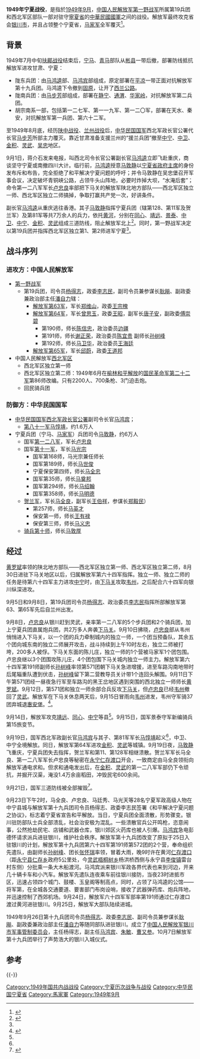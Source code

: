 {{Infobox Military Conflict
|campaign=國共內戰
|image=[[File:PLA_entering_Yinchuan.jpg|250px]]
|caption=解放军进入银川
|conflict=宁夏战役
|partof=[[第二次国共内战|第二次国共内战]]
|date=1949年9月5日－1949年9月24日
|place={{CHN-1928}}[[寧夏省_(中華民國)|寧夏省]][[银川市|银川市]]
|result= [[中國人民解放军|解放軍]]攻占银川市，控制[[宁夏|宁夏]]
|combatant1=[[File:People's_Liberation_Army_Flag_of_the_People's_Republic_of_China.svg|25px]] [[中国人民解放军|中国人民解放军]][[第一野战军|第一野战军]]第19兵团
|combatant2=[[File:Flag_of_the_Republic_of_China_Army.svg|25px]] [[中華民國國軍|中華民國國軍]]宁夏兵团
|commander1=[[File:People's_Liberation_Army_Flag_of_the_People's_Republic_of_China.svg|25px]] [[彭德怀|彭德怀]]<br />
[[File:People's_Liberation_Army_Flag_of_the_People's_Republic_of_China.svg|25px]] [[杨得志|杨得志]]<br />
[[File:People's_Liberation_Army_Flag_of_the_People's_Republic_of_China.svg|25px]] [[李志民|李志民]]|
commander2=[[File:Flag_of_the_Republic_of_China_Army.svg|25px]] [[马敦静|马敦静]]{{投降}}<br />
[[File:Flag_of_the_Republic_of_China_Army.svg|25px]] [[马鸿宾|马鸿宾]]{{投降}}<br />
|strength1=100,000人
|strength2=70,000人
|casualties1=10,000余人
|casualties2=40,000余人
|}}
{{Otheruses|宁夏战役|other=同名或類似名的其它條目描述}}
'''1949年宁夏战役'''，是指於[[1949年9月|1949年9月]]，[[中国人民解放军|中国人民解放军]][[第一野战军|第一野战军]]所属第19兵团和西北军区部队一部对驻守[[寧夏省_(中華民國)|寧夏省]]的[[中華民國國軍|中華民國國軍]]之间的战役。解放军最终攻克省会[[银川市|银川市]]，并且占领整个宁夏省，[[马家军|马家军]]全军覆灭<ref>{{cite news|author=刘树清|title=宁夏战役|url=http://www.jxjyzy.com/yuanjiao/07-08shang/snwh/jsmc/jdzy/0007/content0002.htm|accessdate=2013-04-15|newspaper=国家数字文化网}}{{Dead link|date=2018年6月 |bot=InternetArchiveBot |fix-attempted=no }}</ref>。
== 背景 ==
1949年7月中旬[[扶郿战役|扶郿战役]]结束后，[[宁马|宁马]]、[[青马|青马]]部队从[[彬县|彬县]]一带后撤，部署防线抵抗解放军进攻甘肃、宁夏：
*陇东兵团：由[[马鸿逵|马鸿逵]]部、[[马鸿宾|马鸿宾]]部组成，原定部署在[[平凉|平凉]]一带正面对抗解放军第十九兵团。马鸿逵下令撤到[[固原|固原]]，让开了[[西兰公路|西兰公路]]。
*陇南兵团：由[[马步芳|马步芳]]部组成，部署在[[静宁|静宁]]、[[通渭|通渭]]、[[华家岭|华家岭]]，对抗解放军第二兵团。
*胡宗南系一部，包括第一二七军、第一一九军、第一二〇军，部署在天水、秦安，对抗解放军第一兵团、第六十二军。

至1949年8月底，经历[[陕中战役|陕中战役]]、[[兰州战役|兰州战役]]后，[[中华民国国军|中华民国国军]]西北军政长官公署代长官[[马步芳|马步芳]]所部主力覆灭。靠近甘肃准备支援兰州的“援兰兵团”撤至[[中宁|中宁]]、[[中卫|中卫]]、[[金积|金积]]、[[灵武|灵武]]、[[吴忠|吴忠]]地区。

9月1日，蒋介石发来电报，叫西北司令长官公署副长官[[马鸿逵|马鸿逵]]立即飞赴重庆，商谈坚守宁夏或南撤四川大计。临行前，[[马鸿逵|马鸿逵]]授意[[马敦静|马敦静]]以[[宁夏省政府主席|宁夏省政府主席]]的身份发布斥和布告，完全拒绝了和平解决宁夏问题的呼吁；并令马敦静在吴忠堡召开军事会议，决定破坏青铜峡公路，占领牛头山阵地，必要时炸掉大坝，“水淹后套”；命令第一二八军军长[[卢忠良|卢忠良]]率部把下马关的解放军陕北地方部队——西北军区独立一师、西北军区独立二师搞掉，争取打赢共产党一次，好讲条件。

副长官[[马鸿逵|马鸿逵]]从重庆逃往香港。其子[[马敦静|马敦静]]指挥宁夏兵团（辖第128、第11军及贺兰军）及第81军等共7万余人的兵力，依托[[黄河|黄河]]，分别在[[同心|同心]]、[[靖远|靖远]]、[[景泰|景泰]]、[[中卫|中卫]]、[[中宁|中宁]]、[[金积|金积]]、[[灵武|灵武]]组成三道防线，阻止解放军北上<ref name="自动生成1">{{cite book|author=钟仁, 林峰, 张高陵|title=《第一野战军》|year=1996年|location=国防大学出版社|isbn=9787562607571|pages=280页}}</ref>。同时，第一野战军决定以第19兵团并指挥西北军区独立第1、第2师进军宁夏<ref name="a" />。

== 战斗序列 ==
===进攻方：中国人民解放军===
*[[第一野战军|第一野战军]]
**第19兵团，司令员[[杨得志|杨得志]]，政委[[李志民|李志民]]，副司令员兼参谋长[[耿飚|耿飚]]、副政委兼政治部主任[[潘自力|潘自力]]辖：
*** [[中国人民解放军第六十三军|解放军第63军]]，军长[[郑维山|郑维山]]，政委[[王宗槐|王宗槐]]
*** [[中国人民解放军第64集团军|解放军第64军]]，军长[[曾思玉|曾思玉]]，政委[[王昭|王昭]]，副军长[[唐子安|唐子安]]，副政委[[傅崇碧|傅崇碧]]
**** 第190师，师长[[陈信忠|陈信忠]]，政治委员[[边疆_(人物)|边疆]]
**** 第191师，师长[[谢正荣|谢正荣]]，政治委员[[陈宜贵|陈宜贵]] 副师长[[孙树峰|孙树峰]]
**** 第192师，师长[[马卫华|马卫华]]，政治委员[[王海廷|王海廷]]
*** [[中国人民解放军第65集团军|解放军第65军]]，军长[[邱蔚|邱蔚]]，政委[[王道邦|王道邦]]
* 中国人民解放军[[西北军区|西北军区]]
** 西北军区独立第一师
** 西北军区独立第二师：1949年6月在[[榆林和平解放|榆林和平解放]]的[[国民革命军第二十二军|国民革命军第二十二军]]第86师改编。只有2200人、700条枪、3门迫击炮。
** 回民骑兵团

=== 防御方：中华民国国军 ===
* [[中华民国国军|中华民国国军]][[西北军政长官公署|西北军政长官公署]]副司令长官[[马鸿宾|马鸿宾]]；
**[[国民革命军第八十一军|第八十一军]][[马惇靖|马惇靖]]，约1.6万人
*宁夏兵团（宁马、[[马家军|马家军]]）兵团司令[[马敦静|马敦静]]，约6万人
** 国军[[国民革命军第一二八军|第一二八军]]，军长[[卢忠良|卢忠良]]
** 国军[[国民革命军第十一军|第十一军]]，军长[[马光宗|马光宗]]
***国军第168师，马光宗兼任师长
***国军第189师，师长[[马世俊|马世俊]]
***宁夏保安第四师，师长[[马全忠|马全忠]]
***国军第35师，师长[[马奠邦|马奠邦]]
***国军第294师，师长[[马绍翰|马绍翰]]
***国军第358师，师长[[马明德|马明德]]
** [[贺兰军|贺兰军]]，军长[[马全良|马全良]]，副军长[[王伯祥（陆军少将）|王伯祥]]，参谋长[[郑毅民|郑毅民]]）
***第257师，师长[[马英才|马英才]]
***保安第一师，师长[[王有禄|王有禄]]
***保安第三师，师长[[马义忠|马义忠]]
**[[国民革命军骑兵|骑兵第十师]]，师长[[马敦厚|马敦厚]]

== 经过 ==
[[黄罗斌|黄罗斌]]率领的陕北地方部队——西北军区独立第一师、西北军区独立第二师，8月30日进驻下马关地区以后，归属解放军第六十四军指挥。独立一师、独立二师的任务是待第六十四军主力进攻[[中宁县|中宁]]时，由[[下马关镇|下马关]]攻取[[韦州镇|韦州]]，之后配合六十四军向银川纵深进攻。

9月5日和9月8日，第19兵团司令员[[杨得志|杨得志]]、政治委员[[李志民|李志民]]指挥所部解放军第63、第65军先后自兰州出发。

9月8日，[[卢忠良|卢忠良]]从银川赶到灵武，亲率第一二八军的5个步兵团和2个骑兵团，加上宁夏兵团直属炮兵团，共2万多人奔袭[[下马关镇|下马关]]。9月10日拂晓，[[卢忠良|卢忠良]]部从韦州悄悄进入下马关，以一个团的兵力牵制城内的独立一师，一个团当预备队，其余五个团向城东南的独立二师展开攻击，战斗持续到上午10时左右，独立二师被打垮，200多人被俘。下马关东面的陈儿庄，独立一师的1个营被马家军1个团包围。卢忠良继以3个团围攻陈儿庄，4个团包围下马关城内独立一师主力。解放军第六十四军第191师副师长[[孙树峰|孙树峰]]率领第571团朝下马关急进增援，进至车路沟南地带时后尾辎重队遭到伏击，[[孙树峰|孙树峰]]留下第二营教导员关计带1个连回头解围。9月11日下午第571团经一昼夜急行军至车路沟的黑王岔地区遇到突围的西北独立一师师长[[黄罗斌|黄罗斌]]。9月12日，第571团和独立一师余部合兵反攻[[下马关镇|下马关]]，但[[卢忠良|卢忠良]]已经[[韦州镇|韦州]]撤回了[[灵武市|灵武]]。解放军在下马关休息两天后，9月15日冒雨向[[韦州|韦州]]进发，韦州守军骑37团弃城退[[惠安堡镇|惠安堡]]。<ref>{{cite book|author=青铜峡市志编纂委员会|title=《青銅峡市志》（2卷）|year=2004年|location=方志出版社|isbn=9787801921871|pages=1451-1452页}}</ref>。

9月14日，解放军攻克[[靖远|靖远]]、[[同心|同心]]、[[中宁|中宁]]等县<ref name="a" />。9月15日，国军景泰守军新编骑兵第15旅变节。

9月19日，国军西北军政副长官[[马鸿宾|马鸿宾]]与其子、第81军军长[[马惇靖|马惇靖]]起义<ref name="自动生成1" />，中卫、中宁全境解放。同日，解放军第64军进攻[[金积|金积]]、[[灵武|灵武]]等城镇。9月19日夜，[[马敦静|马敦静]]飞重庆，宁夏兵团失去指挥，贺兰军和第11、第128军相继溃散。贺兰军军长马全良、第一二八军军长卢忠良等秘密在[[永宁县|永宁]][[仁存渡口|仁存渡口]]开会，一致商定由马全良领衔向解放军通电求和。但求和通电发出后，在[[金积镇|金积]]、[[灵武市|灵武]]的第一二八军军部仍下令顽抗，并掘开汉渠，淹没1.4万余亩稻田，冲毁民宅600余间。

9月21日，国军三道防线被全部摧毁<ref name="a">{{cite book|author=第一野战军战史编审委员会|title=《中国人民解放军第一野战军战例选编》|year=1999年|location=解放军出版社|isbn=9787506536110|pages=167-168页}}</ref>。

9月23日下午2时，马全良、卢忠良、马廷秀、马光天等28名宁夏军政高级人物在中宁县城与解放军第十九兵团司令员杨得志、政委李志民签署《和平解决宁夏问题之协议》，标志着宁夏省宣告和平解放。当日，宁夏兵团全面溃散，形势骤变。银川驻防部队士兵全部溃乱，社会治安极为混乱。一些溃散官兵公开鸣枪，恣意闹事，公然抢劫民宅、店铺和武器仓库，银川郊区火药库也被人引爆。[[马鸿宾|马鸿宾]]急电彭德怀请求派兵进驻银川，维护社会秩序。解放军第十九兵团改变了原拟于25日入驻银川的计划，解放军第十九兵团第六十四军第191师第572团的2个营，奉命组织先遣队，由副师长[[孙树峰|孙树峰]]、团长[[张怀瑞|张怀瑞]]率领，冒着大雨，晚9时许在黄河[[仁存渡口|仁存渡口]]（距[[永宁县|永宁县]][[仁存乡|仁存乡]]政府5公里处，今[[灵武|灵武]][[梧桐树乡|梧桐树乡]]杨洪桥西侧与永宁县[[李俊镇|李俊镇]]雷台村东侧）分批乘一条大木船渡河。马鸿宾派来银川军政各界代表也来到河边，开来几十辆卡车和小汽车。解放军先遣队连夜乘车前往银川接防，当夜23时进抵市区，迅速占领四个城门、鼓楼、玉皇阁等制高点，同时，占领了马鸿逵的公馆——将军第，在全城各交通要道、要害部门布岗设哨，接收了武器弹药库、炮兵阵地，并迅速控制了西郊机场。9月24日，解放军六十四军军部率第191师通过仁存渡口渡过黄河进驻银川。9月25日，解放军大部队陆续进城。

1949年9月26日第十九兵团司令员[[杨得志|杨得志]]、政委[[李志民|李志民]]、副司令员兼参谋长[[耿飚|耿飚]]、副政委兼政治部主任[[潘自力|潘自力]]等随同部队进驻银川。成立了[[中国人民解放军银川市军事管制委员会|中国人民解放军银川市军事管制委员会]]，主任杨得志，副主任[[马鸿宾|马鸿宾]]、[[朱敏_(政治人物)|朱敏]]、[[曹又参|曹又参]]。10月7日解放军第十九兵团举行了声势浩大的银川入城仪式。
==参考==
{{Reflist|2}}
{{-}}
{{第二次国共内战}}

[[Category:1949年国共内战战役|Category:1949年国共内战战役]]
[[Category:宁夏历次战争与战役|Category:宁夏历次战争与战役]]
[[Category:中华民国宁夏省|Category:中华民国宁夏省]]
[[Category:馬家軍|Category:馬家軍]]
[[Category:1949年9月|Category:1949年9月]]
